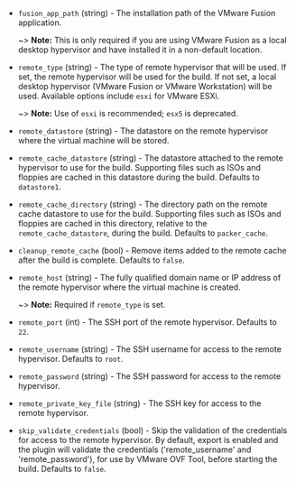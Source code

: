 <!-- Code generated from the comments of the DriverConfig struct in builder/vmware/common/driver_config.go; DO NOT EDIT MANUALLY -->

- `fusion_app_path` (string) - The installation path of the VMware Fusion application.
  
  ~> **Note:** This is only required if you are using VMware Fusion as a
  local desktop hypervisor and have installed it in a non-default location.

- `remote_type` (string) - The type of remote hypervisor that will be used. If set, the remote
  hypervisor will be used for the build. If not set, a local desktop
  hypervisor (VMware Fusion or VMware Workstation) will be used.
  Available options include `esxi` for VMware ESXi.
  
  ~> **Note:** Use of `esxi` is recommended; `esx5` is deprecated.

- `remote_datastore` (string) - The datastore on the remote hypervisor where the virtual machine will be
  stored.

- `remote_cache_datastore` (string) - The datastore attached to the remote hypervisor to use for the build.
  Supporting files such as ISOs and floppies are cached in this datastore
  during the build. Defaults to `datastore1`.

- `remote_cache_directory` (string) - The directory path on the remote cache datastore to use for the build.
  Supporting files such as ISOs and floppies are cached in this directory,
  relative to the `remote_cache_datastore`, during the build. Defaults to
  `packer_cache`.

- `cleanup_remote_cache` (bool) - Remove items added to the remote cache after the build is complete.
  Defaults to `false`.

- `remote_host` (string) - The fully qualified domain name or IP address of the remote hypervisor
  where the virtual machine is created.
  
  ~> **Note:** Required if `remote_type` is set.

- `remote_port` (int) - The SSH port of the remote hypervisor. Defaults to `22`.

- `remote_username` (string) - The SSH username for access to the remote hypervisor. Defaults to `root`.

- `remote_password` (string) - The SSH password for access to the remote hypervisor.

- `remote_private_key_file` (string) - The SSH key for access to the remote hypervisor.

- `skip_validate_credentials` (bool) - Skip the validation of the credentials for access to the remote
  hypervisor. By default, export is enabled and the plugin will validate
  the credentials ('remote_username' and 'remote_password'), for use by
  VMware OVF Tool, before starting the build. Defaults to `false`.

<!-- End of code generated from the comments of the DriverConfig struct in builder/vmware/common/driver_config.go; -->
